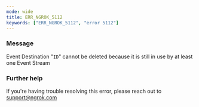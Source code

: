 ```yaml
---
mode: wide
title: ERR_NGROK_5112
keywords: ["ERR_NGROK_5112", "error 5112"]
---
```


### Message

Event Destination "`ID`" cannot be deleted because it is still in use by at least one Event Stream

### Further help

If you're having trouble resolving this error, please reach out to [support@ngrok.com](mailto:support@ngrok.com?subject=Help%20with%20ERR_NGROK_5112)
